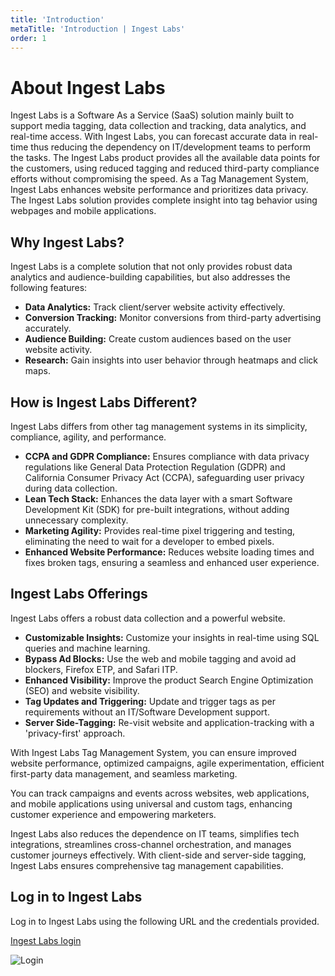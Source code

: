 ---
title: 'Introduction'
metaTitle: 'Introduction | Ingest Labs'
order: 1
---

# About Ingest Labs

Ingest Labs is a Software As a Service (SaaS) solution mainly built to support media tagging, data collection and tracking, data analytics, and real-time access. With Ingest Labs, you can forecast accurate data in real-time thus reducing the dependency on IT/development teams to perform the tasks. 
The Ingest Labs product provides all the available data points for the customers, using reduced tagging and reduced third-party compliance efforts without compromising the speed. As a Tag Management System, Ingest Labs enhances website performance and prioritizes data privacy. The Ingest Labs solution provides complete insight into tag behavior using webpages and mobile applications.

## Why Ingest Labs?

Ingest Labs is a complete solution that not only provides robust data analytics and audience-building capabilities, but also addresses the following features:
-	**Data Analytics:** Track client/server website activity effectively.
-	**Conversion Tracking:** Monitor conversions from third-party advertising accurately.
-	**Audience Building:** Create custom audiences based on the user website activity.
-	**Research:** Gain insights into user behavior through heatmaps and click maps.

## How is Ingest Labs Different?

Ingest Labs differs from other tag management systems in its simplicity, compliance, agility, and performance. 

-	**CCPA and GDPR Compliance:** Ensures compliance with data privacy regulations like General Data Protection Regulation (GDPR) and California Consumer Privacy Act (CCPA), safeguarding user privacy during data collection.
-	**Lean Tech Stack:** Enhances the data layer with a smart Software Development Kit (SDK) for pre-built integrations, without adding unnecessary complexity.
-	**Marketing Agility:** Provides real-time pixel triggering and testing, eliminating the need to wait for a developer to embed pixels.
-	**Enhanced Website Performance:** Reduces website loading times and fixes broken tags, ensuring a seamless and enhanced user experience.

## Ingest Labs Offerings

Ingest Labs offers a robust data collection and a powerful website.
 
-	**Customizable Insights:** Customize your insights in real-time using SQL queries and machine learning.
-	**Bypass Ad Blocks:** Use the web and mobile tagging and avoid ad blockers, Firefox ETP, and Safari ITP.
-	**Enhanced Visibility:** Improve the product Search Engine Optimization (SEO) and website visibility.
-	**Tag Updates and Triggering:** Update and trigger tags as per requirements without an IT/Software Development support.
-	**Server Side-Tagging:** Re-visit website and application-tracking with a 'privacy-first' approach.

With Ingest Labs Tag Management System, you can ensure improved website performance, optimized campaigns, agile experimentation, efficient first-party data management, and seamless marketing. 

You can track campaigns and events across websites, web applications, and mobile applications using universal and custom tags, enhancing customer experience and empowering marketers. 

Ingest Labs also reduces the dependence on IT teams, simplifies tech integrations, streamlines cross-channel orchestration, and manages customer journeys effectively. With client-side and server-side tagging, Ingest Labs ensures comprehensive tag management capabilities.

## Log in to Ingest Labs

Log in to Ingest Labs using the following URL and the credentials provided.

[Ingest Labs login](https://console.magicpixel.io/authentication/login)

![Login](/images/aboutmagicpixelimages/login.png)

